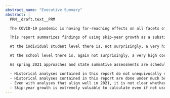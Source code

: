 ```yaml
---
abstract_name: "Executive Summary"
abstract: |
  PRM__draft.text__PRM

  The COVID-19 pandemic is having far-reaching effects on all facets of our lives. The impact on education included school closures in Spring 2020 and a 2020-2021 academic school year mixing remote and in-person instruction that is looking quite different from pre-pandemic times. PRM__state.name__PRM, like all states, is currently grappling with uncertainty regarding the summative spring assessments and accountability systems built from the results. Student academic growth is a significant component of PRM__state.name__PRM's accountability system and the lack of Spring 2020 results has necessitated an investigation into alternatives to the annual student academic growth calculations normally conducted.

  This report summarizes findings of using skip-year growth as a substitute for the typical annual (i.e., one-year) student growth calculation. To pursue this investigation, historical TXT__test.name.abv__TXT in PRM__GL_text__PRM was used to compare the SGPs derived from skip-year analyses (i.e., 2017 to 2019) versus sequential-year (non-skip, or one-year) analyses (i.e., 2018 to 2019). Comparisons between skip-year and sequential-year growth are examined at both the individual student level as well as the school level.

  At the individual student level there is, not surprisingly, a very high correlation ($\sim TXT__exec.indiv.cor__TXT$) between skip-year SGPs and one-year SGPs (when the student has both). A very high correlation, however, does not preclude the existence of large differences for a substantial number of students. This is the case for more than 25 percent of students whose skip-year and one-year SGP differences exceed TXT__exec.indiv.qntl__TXT in magnitude.

  At the school level there is, again not surprisingly, a very high correlation ($\sim TXT__exec.sch.cor__TXT$) between skip-year mean SGPs and one-year SGPs. However, the high correlation does mask approximately 10 percent of the schools whose mean SGP differs by TXT__exec.sch.qntl__TXT or more. The majority of schools demonstrating these large differences are elementary schools because TXT__excluded.grade.text__TXT SGPs can only be calculated using a sequential-year analysis given the available prior test scores. Thus, for those elementary schools, substantially different numbers of students are used to calculate the mean/median. As school performance ratings are comprised of other quantities besides student growth, the overall impact on school ratings may be muted.

  As spring 2021 approaches and state summative assessments are scheduled to be given in PRM__state.name__PRM, the historical growth analyses discussed in this report support several recommendations:

  - Historical analyses contained in this report do not unequivocally support or reject the use of skip-year student growth in lieu of one-year student growth for state accountability calculations at the school level. There is a high correlation between skip-year and sequential SGP results. However, there are a non-trivial number of cases where the differences are large enough to result in differing conclusions about student academic learning at a school.
  - Historical analyses contained in this report are done under much better educational circumstances than currently exist. We think that the difficulty of current circumstances adds to skepticism for using skip-year student growth in lieu of one-year student growth. Based upon current evidence, the best stance is to assume that skip-year growth is *not* a valid substitute for one-year growth in 2021 *unless* 2021 skip-year growth analyses align well with historical skip-year analyses. Given current disruptions to student education due to COVID-19 in Fall 2021, it is unclear how well these analyses will align.
  - Even with analyses that align well in 2021, it is not clear whether business as usual accountability is politically tenable. The issue of summative testing in 2021 is only partly technical in nature. There is a large pragmatic, non-technical, component to consider.
  - Skip-year growth is extremely valuable to calculate even if not used for traditional accountability. Skip-year growth can be used to conduct investigations about the overall and differential impact of COVID-19 on the education of students. This has the potential to inform policy discussions about myriad of COVID-19 related issues including, for example, which modes of education best served students during the crisis.
---
```

